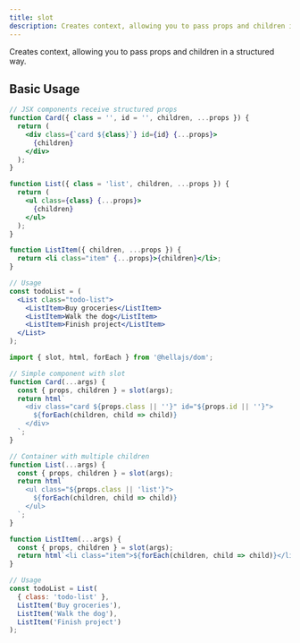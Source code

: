 ```yaml
---
title: slot
description: Creates context, allowing you to pass props and children in a structured way.
---
```



Creates context, allowing you to pass props and children in a structured way.

## Basic Usage

<Tabs>
  <TabItem label="JSX">

```jsx
// JSX components receive structured props
function Card({ class = '', id = '', children, ...props }) {
  return (
    <div class={`card ${class}`} id={id} {...props}>
      {children}
    </div>
  );
}

function List({ class = 'list', children, ...props }) {
  return (
    <ul class={class} {...props}>
      {children}
    </ul>
  );
}

function ListItem({ children, ...props }) {
  return <li class="item" {...props}>{children}</li>;
}

// Usage
const todoList = (
  <List class="todo-list">
    <ListItem>Buy groceries</ListItem>
    <ListItem>Walk the dog</ListItem>
    <ListItem>Finish project</ListItem>
  </List>
);
```

  </TabItem>
  <TabItem label="Template Literals">

```js
import { slot, html, forEach } from '@hellajs/dom';

// Simple component with slot
function Card(...args) {
  const { props, children } = slot(args);
  return html`
    <div class="card ${props.class || ''}" id="${props.id || ''}">
      ${forEach(children, child => child)}
    </div>
  `;
}

// Container with multiple children
function List(...args) {
  const { props, children } = slot(args);
  return html`
    <ul class="${props.class || 'list'}">
      ${forEach(children, child => child)}
    </ul>
  `;
}

function ListItem(...args) {
  const { props, children } = slot(args);
  return html`<li class="item">${forEach(children, child => child)}</li>`;
}

// Usage
const todoList = List(
  { class: 'todo-list' },
  ListItem('Buy groceries'),
  ListItem('Walk the dog'),
  ListItem('Finish project')
);
```

  </TabItem>
</Tabs>